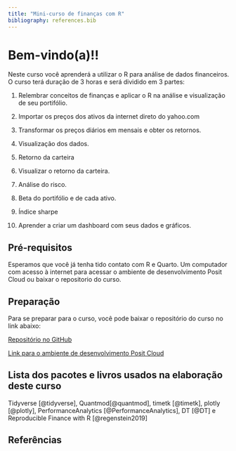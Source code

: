 ```yaml
---
title: "Mini-curso de finanças com R"
bibliography: references.bib
---
```


# Bem-vindo(a)!!

Neste curso você aprenderá a utilizar o R para análise de dados financeiros. O curso terá duração de 3 horas e será dividido em 3 partes:

1.  Relembrar conceitos de finanças e aplicar o R na análise e visualização de seu portifólio.

2.  Importar os preços dos ativos da internet direto do yahoo.com

3.  Transformar os preços diários em mensais e obter os retornos.

4.  Visualização dos dados.

5.  Retorno da carteira

6.  Visualizar o retorno da carteira.

7.  Análise do risco.

8.  Beta do portifólio e de cada ativo.

9.  Índice sharpe

10. Aprender a criar um dashboard com seus dados e gráficos.

## Pré-requisitos

Esperamos que você já tenha tido contato com R e Quarto. Um computador com acesso à internet para acessar o ambiente de desenvolvimento Posit Cloud ou baixar o repositorio do curso.

## Preparação

Para se preparar para o curso, você pode baixar o repositório do curso no link abaixo:

[Repositório no GitHub](https://github.com/nextmarte/MiniCursoFinSER)

[Link para o ambiente de desenvolvimento Posit Cloud](https://posit.cloud/content/8286998)

## Lista dos pacotes e livros usados na elaboração deste curso

Tidyverse [@tidyverse], Quantmod[@quantmod], timetk [@timetk], plotly [@plotly], PerformanceAnalytics [@PerformanceAnalytics], DT [@DT] e Reproducible Finance with R [@regenstein2019]

##  Referências